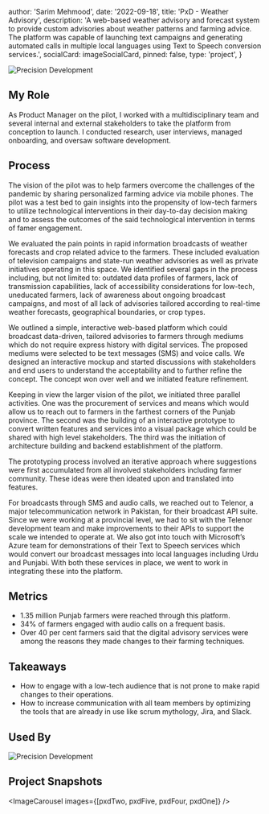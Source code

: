 


  author: 'Sarim Mehmood',
  date: '2022-09-18',
  title: 'PxD - Weather Advisory',
  description:
    'A web-based weather advisory and forecast system to provide custom advisories about weather patterns and farming advice. The platform was capable of launching text campaigns and generating automated calls in multiple local languages using Text to Speech conversion services.',
  socialCard: imageSocialCard,
  pinned: false,
  type: 'project',
}


<div>
  
  <Image src={pxdBanner} alt = "Precision Development" className="mt-0"/>

</div>

## My Role

As Product Manager on the pilot, I worked with a multidisciplinary team and several internal and external stakeholders to take the platform from conception to launch. I conducted research, user interviews, managed onboarding, and oversaw software development.

## Process

The vision of the pilot was to help farmers overcome the challenges of the pandemic by sharing personalized farming advice via mobile phones. The pilot was a test bed to gain insights into the propensity of low-tech farmers to utilize technological interventions in their day-to-day decision making and to assess the outcomes of the said technological intervention in terms of famer engagement.

We evaluated the pain points in rapid information broadcasts of weather forecasts and crop related advice to the farmers. These included evaluation of television campaigns and state-run weather advisories as well as private initiatives operating in this space. We identified several gaps in the process including, but not limited to: outdated data profiles of farmers, lack of transmission capabilities, lack of accessibility considerations for low-tech, uneducated farmers, lack of awareness about ongoing broadcast campaigns, and most of all lack of advisories tailored according to real-time weather forecasts, geographical boundaries, or crop types.

We outlined a simple, interactive web-based platform which could broadcast data-driven, tailored advisories to farmers through mediums which do not require express history with digital services. The proposed mediums were selected to be text messages (SMS) and voice calls. We designed an interactive mockup and started discussions with stakeholders and end users to understand the acceptability and to further refine the concept. The concept won over well and we initiated feature refinement.

Keeping in view the larger vision of the pilot, we initiated three parallel activities. One was the procurement of services and means which would allow us to reach out to farmers in the farthest corners of the Punjab province. The second was the building of an interactive prototype to convert written features and services into a visual package which could be shared with high level stakeholders. The third was the initiation of architecture building and backend establishment of the platform.

The prototyping process involved an iterative approach where suggestions were first accumulated from all involved stakeholders including farmer community. These ideas were then ideated upon and translated into features.

For broadcasts through SMS and audio calls, we reached out to Telenor, a major telecommunication network in Pakistan, for their broadcast API suite. Since we were working at a provincial level, we had to sit with the Telenor development team and make improvements to their APIs to support the scale we intended to operate at. We also got into touch with Microsoft’s Azure team for demonstrations of their Text to Speech services which would convert our broadcast messages into local languages including Urdu and Punjabi. With both these services in place, we went to work in integrating these into the platform.

## Metrics

- 1.35 million Punjab farmers were reached through this platform.
- 34% of farmers engaged with audio calls on a frequent basis.
- Over 40 per cent farmers said that the digital advisory services were among the reasons they made changes to their farming techniques.

## Takeaways

- How to engage with a low-tech audience that is not prone to make rapid changes to their operations.
- How to increase communication with all team members by optimizing the tools that are already in use like scrum mythology, Jira, and Slack.

## Used By

<div>
  
  <Image src={imagePxDLogo} alt = "Precision Development" className="mt-0"/>

</div>

## Project Snapshots

<ImageCarousel
  images={[pxdTwo, pxdFive, pxdFour, pxdOne]}
/>
